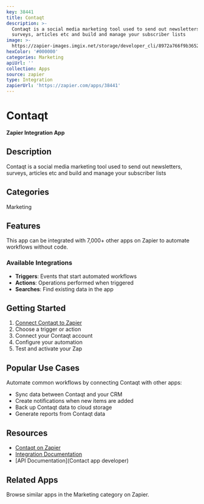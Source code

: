 ```yaml
---
key: 38441
title: Contaqt
description: >-
  Contaqt is a social media marketing tool used to send out newsletters,
  surveys, articles etc and build and manage your subscriber lists
image: >-
  https://zapier-images.imgix.net/storage/developer_cli/8972a766f9b36528639f29a51661e026.png?auto=format%2Ccompress&ixlib=python-3.0.0&q=50
hexColor: '#000000'
categories: Marketing
apiUrl: ''
collection: Apps
source: zapier
type: Integration
zapierUrl: 'https://zapier.com/apps/38441'
---
```

# Contaqt

**Zapier Integration App**

## Description

Contaqt is a social media marketing tool used to send out newsletters, surveys, articles etc and build and manage your subscriber lists

## Categories

Marketing

## Features

This app can be integrated with 7,000+ other apps on Zapier to automate workflows without code.

### Available Integrations

- **Triggers**: Events that start automated workflows
- **Actions**: Operations performed when triggered
- **Searches**: Find existing data in the app

## Getting Started

1. [Connect Contaqt to Zapier](https://zapier.com/apps/38441)
2. Choose a trigger or action
3. Connect your Contaqt account
4. Configure your automation
5. Test and activate your Zap

## Popular Use Cases

Automate common workflows by connecting Contaqt with other apps:

- Sync data between Contaqt and your CRM
- Create notifications when new items are added
- Back up Contaqt data to cloud storage
- Generate reports from Contaqt data

## Resources

- [Contaqt on Zapier](https://zapier.com/apps/38441)
- [Integration Documentation](https://zapier.com/apps/38441/integrations)
- [API Documentation](Contact app developer)

## Related Apps

Browse similar apps in the Marketing category on Zapier.
